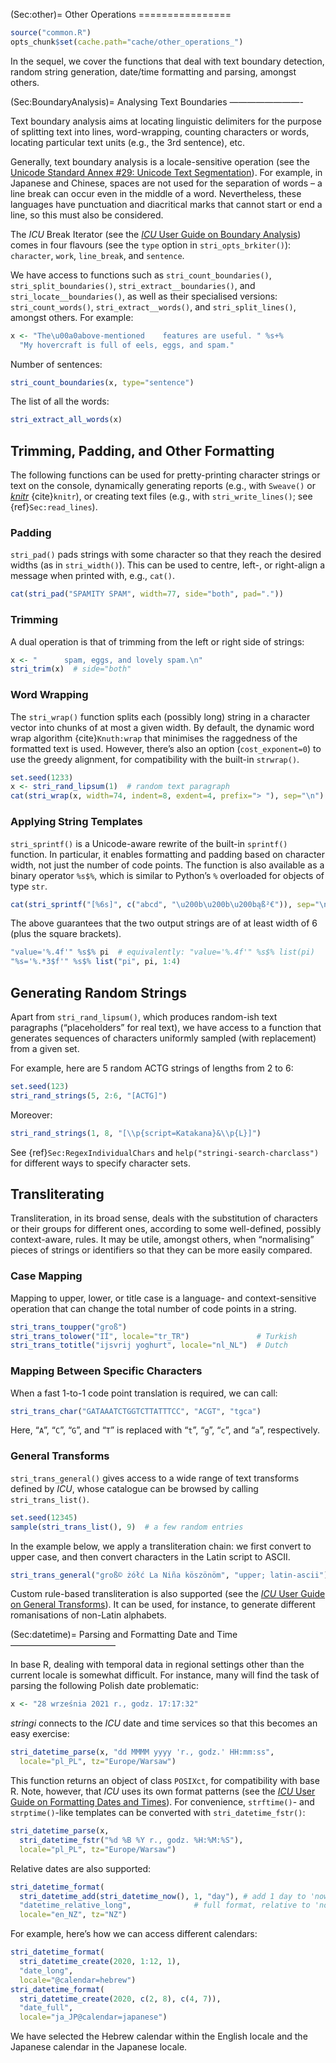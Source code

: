 (Sec:other)=
Other Operations
================

```r
source("common.R")
opts_chunk$set(cache.path="cache/other_operations_")
```


In the sequel, we cover the functions that deal with text boundary
detection, random string generation, date/time formatting and parsing,
amongst others.



(Sec:BoundaryAnalysis)=
Analysing Text Boundaries
-------------------------

Text boundary analysis aims at locating linguistic delimiters for the
purpose of splitting text into lines, word-wrapping, counting characters
or words, locating particular text units (e.g., the 3rd sentence), etc.

Generally, text boundary analysis is a locale-sensitive operation
(see the [Unicode Standard Annex \#29: Unicode Text Segmentation](https://unicode.org/reports/tr29/)). For example, in Japanese and Chinese, spaces are
not used for the separation of words -- a line break can occur even in the
middle of a word. Nevertheless, these languages have punctuation and
diacritical marks that cannot start or end a line, so this must also be
considered.

The *ICU* Break Iterator
(see the [*ICU* User Guide on Boundary Analysis](https://unicode-org.github.io/icu/userguide/boundaryanalysis/))
comes in four flavours (see the `type`
option in `stri_opts_brkiter()`): `character`, `work`, `line_break`, and
`sentence`.

We have access to functions such as `stri_count_boundaries()`,
`stri_split_boundaries()`, `stri_extract__boundaries()`, and
`stri_locate__boundaries()`, as well as their specialised versions:
`stri_count_words()`, `stri_extract__words()`, and `stri_split_lines()`,
amongst others. For example:

```r
x <- "The\u00a0above-mentioned    features are useful. " %s+%
  "My hovercraft is full of eels, eggs, and spam."
```

Number of sentences:

```r
stri_count_boundaries(x, type="sentence")
```

The list of all the words:

```r
stri_extract_all_words(x)
```

Trimming, Padding, and Other Formatting
---------------------------------------

The following functions can be used for pretty-printing character
strings or text on the console, dynamically generating reports (e.g.,
with `Sweave()` or [*knitr*](https://yihui.org/knitr/)
{cite}`knitr`), or creating text files
(e.g., with `stri_write_lines()`; see {ref}`Sec:read_lines`).

### Padding

`stri_pad()` pads strings with some character so that they reach the
desired widths (as in `stri_width()`). This can be used to centre,
left-, or right-align a message when printed with, e.g., `cat()`.

```r
cat(stri_pad("SPAMITY SPAM", width=77, side="both", pad="."))
```

### Trimming

A dual operation is that of trimming from the left or right side of
strings:

```r
x <- "      spam, eggs, and lovely spam.\n"
stri_trim(x)  # side="both"
```

### Word Wrapping

The `stri_wrap()` function splits each (possibly long) string in a
character vector into chunks of at most a given width. By default, the
dynamic word wrap algorithm {cite}`Knuth:wrap` that minimises the raggedness
of the formatted text is used. However, there's also an option
(`cost_exponent=0`) to use the greedy alignment, for compatibility with
the built-in `strwrap()`.

```r
set.seed(1233)
x <- stri_rand_lipsum(1)  # random text paragraph
cat(stri_wrap(x, width=74, indent=8, exdent=4, prefix="> "), sep="\n")
```

### Applying String Templates

`stri_sprintf()` is a Unicode-aware rewrite of the built-in `sprintf()`
function. In particular, it enables formatting and padding based on
character width, not just the number of code points. The function is
also available as a binary operator `%s$%`, which is similar to Python's
`%` overloaded for objects of type `str`.

```r
cat(stri_sprintf("[%6s]", c("abcd", "\u200b\u200b\u200bąß²€")), sep="\n")
```

The above guarantees that the two output strings are of at least width
of 6 (plus the square brackets).

```r
"value='%.4f'" %s$% pi  # equivalently: "value='%.4f'" %s$% list(pi)
"%s='%.*3$f'" %s$% list("pi", pi, 1:4)
```

Generating Random Strings
-------------------------

Apart from `stri_rand_lipsum()`, which produces random-ish text
paragraphs ("placeholders" for real text), we have access to a function
that generates sequences of characters uniformly sampled (with
replacement) from a given set.

For example, here are 5 random ACTG strings of lengths from 2 to 6:

```r
set.seed(123)
stri_rand_strings(5, 2:6, "[ACTG]")
```

Moreover:

```r
stri_rand_strings(1, 8, "[\\p{script=Katakana}&\\p{L}]")
```

See {ref}`Sec:RegexIndividualChars` and
`help("stringi-search-charclass")` for different ways to specify
character sets.

Transliterating
---------------

Transliteration, in its broad sense, deals with the substitution of
characters or their groups for different ones, according to some
well-defined, possibly context-aware, rules. It may be utile, amongst
others, when "normalising" pieces of strings or identifiers so that
they can be more easily compared.

### Case Mapping

Mapping to upper, lower, or title case is a language- and
context-sensitive operation that can change the total number of code
points in a string.

```r
stri_trans_toupper("groß")
stri_trans_tolower("Iİ", locale="tr_TR")               # Turkish
stri_trans_totitle("ijsvrij yoghurt", locale="nl_NL")  # Dutch
```

### Mapping Between Specific Characters

When a fast 1-to-1 code point translation is required, we can call:

```r
stri_trans_char("GATAAATCTGGTCTTATTTCC", "ACGT", "tgca")
```

Here, "`A`", "`C`", "`G`", and "`T`" is replaced with "`t`", "`g`",
"`c`", and "`a`", respectively.

### General Transforms

`stri_trans_general()` gives access to a wide range of text
transforms defined by *ICU*, whose catalogue can be browsed by calling
`stri_trans_list()`.

```r
set.seed(12345)
sample(stri_trans_list(), 9)  # a few random entries
```

In the example below, we apply a transliteration chain: we first convert
to upper case, and then convert characters in the Latin script to
ASCII.

```r
stri_trans_general("groß© żółć La Niña köszönöm", "upper; latin-ascii")
```

Custom rule-based transliteration is also supported
(see the [*ICU* User Guide on General Transforms](https://unicode-org.github.io/icu/userguide/transforms/general/)). It can be
used, for instance, to generate different romanisations of non-Latin
alphabets.




(Sec:datetime)=
Parsing and Formatting Date and Time
------------------------------------

In base R, dealing with temporal data in regional settings other than
the current locale is somewhat difficult. For instance, many will find
the task of parsing the following Polish date problematic:

```r
x <- "28 września 2021 r., godz. 17:17:32"
```

*stringi* connects to the *ICU* date and time services so that this
becomes an easy exercise:

```r
stri_datetime_parse(x, "dd MMMM yyyy 'r., godz.' HH:mm:ss",
  locale="pl_PL", tz="Europe/Warsaw")
```

This function returns an object of class `POSIXct`, for compatibility
with base R. Note, however, that *ICU* uses its own format patterns
(see the [*ICU* User Guide on Formatting Dates and Times](https://unicode-org.github.io/icu/userguide/format_parse/datetime/)).
For convenience, `strftime()`- and `strptime()`-like
templates can be converted with `stri_datetime_fstr()`:

```r
stri_datetime_parse(x,
  stri_datetime_fstr("%d %B %Y r., godz. %H:%M:%S"),
  locale="pl_PL", tz="Europe/Warsaw")
```


Relative dates are also supported:

```r
stri_datetime_format(
  stri_datetime_add(stri_datetime_now(), 1, "day"), # add 1 day to 'now'
  "datetime_relative_long",              # full format, relative to 'now'
  locale="en_NZ", tz="NZ")
```

For example, here's how we can access different calendars:

```r
stri_datetime_format(
  stri_datetime_create(2020, 1:12, 1),
  "date_long",
  locale="@calendar=hebrew")
stri_datetime_format(
  stri_datetime_create(2020, c(2, 8), c(4, 7)),
  "date_full",
  locale="ja_JP@calendar=japanese")
```

We have selected the Hebrew calendar within the English locale and
the Japanese calendar in the Japanese locale.
